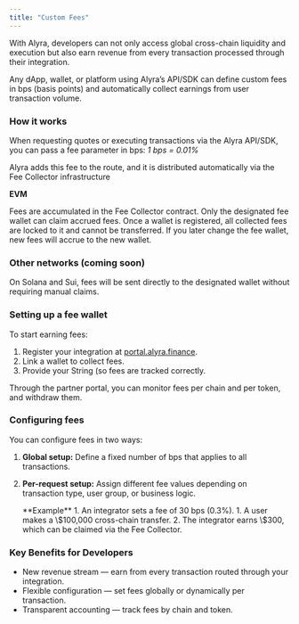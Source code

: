 ```yaml
---
title: "Custom Fees"
---
```


With Alyra, developers can not only access global cross-chain liquidity and execution but also earn revenue from every transaction processed through their integration.

Any dApp, wallet, or platform using Alyra’s API/SDK can define custom fees in bps (basis points) and automatically collect earnings from user transaction volume.

### How it works

When requesting quotes or executing transactions via the Alyra API/SDK, you can pass a fee parameter in bps: _1 bps = 0.01%_

Alyra adds this fee to the route, and it is distributed automatically via the Fee Collector infrastructure

**EVM**

Fees are accumulated in the Fee Collector contract. Only the designated fee wallet can claim accrued fees. Once a wallet is registered, all collected fees are locked to it and cannot be transferred. If you later change the fee wallet, new fees will accrue to the new wallet.

### Other networks (coming soon)

On Solana and Sui, fees will be sent directly to the designated wallet without requiring manual claims.

### Setting up a fee wallet

To start earning fees:

1. Register your integration at [portal.alyra.finance](http://developers.alyra.finance).
2. Link a wallet to collect fees.
3. Provide your String (so fees are tracked correctly.

Through the partner portal, you can monitor fees per chain and per token, and withdraw them.

### Configuring fees

You can configure fees in two ways:

1. **Global setup:** Define a fixed number of bps that applies to all transactions.
2. **Per-request setup:** Assign different fee values depending on transaction type, user group, or business logic.

   <Note>
     **Example**
     1. An integrator sets a fee of 30 bps (0.3%).
     1. A user makes a \$100,000 cross-chain transfer.
     2. The integrator earns \$300, which can be claimed via the Fee Collector.
   </Note>

### Key Benefits for Developers

- New revenue stream — earn from every transaction routed through your integration.
- Flexible configuration — set fees globally or dynamically per transaction.
- Transparent accounting — track fees by chain and token.